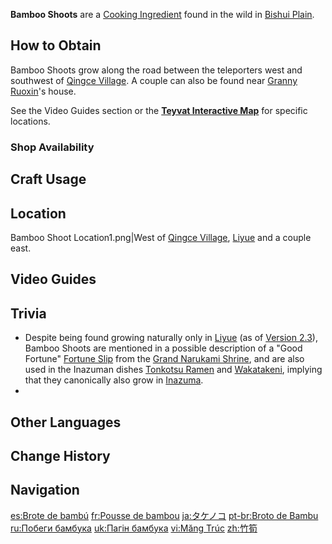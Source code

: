 {{Item Infobox
|id           = 100091
|image        = Item Bamboo Shoot.png
|type         = Cooking Ingredients
|invCategory  = Materials
|description  = A fresh young bamboo shoot, straight out of the ground. It is a delicious cooking ingredient with an exotic aroma, found exclusively in bamboo-growing regions.
|source1      = Found in the wild
|source2      = {{Sold By|Bamboo Shoot}}
}}
'''Bamboo Shoots''' are a [[Cooking Ingredient]] found in the wild in [[Bishui Plain]].

==How to Obtain==
Bamboo Shoots grow along the road between the teleporters west and southwest of [[Qingce Village]]. A couple can also be found near [[Granny Ruoxin]]'s house.

See the Video Guides section or the '''[https://webstatic-sea.mihoyo.com/app/ys-map-sea/index.html#/map/2?shown_types=81 Teyvat Interactive Map]''' for specific locations.

===Shop Availability===
{{Shop Availability}}

==Craft Usage==
{{Craft Usage}}

==Location==
<gallery>
Bamboo Shoot Location1.png|West of [[Qingce Village]], [[Liyue]] and a couple east.
</gallery>

==Video Guides==
{{EVT
|video1   = https://youtu.be/wTe64APIsHE
|caption1 = Farm Guide
}}

==Trivia==
* Despite being found growing naturally only in [[Liyue]] (as of [[Version 2.3]]), Bamboo Shoots are mentioned in a possible description of a "Good Fortune" [[Fortune Slip]] from the [[Grand Narukami Shrine (Subarea)|Grand Narukami Shrine]], and are also used in the Inazuman dishes [[Tonkotsu Ramen]] and [[Wakatakeni]], implying that they canonically also grow in [[Inazuma]].
* {{Related Items|type=variant}}

==Other Languages==
{{Other Languages
|default_hidden = 1
|en      = Bamboo Shoot
|zhs     = 竹笋
|zhs_rm  = Zhúsǔn
|zht     = 竹筍
|zht_rm  = Zhúsǔn
|ja      = タケノコ
|ja_rm   = Takenoko
|ko      = 죽순
|ko_rm   = Jukssun
|es      = Brote de bambú
|fr      = Pousse de bambou
|ru      = Побеги бамбука
|th      = Bamboo Shoot
|vi      = Măng Trúc
|de      = Bambussprosse
|id      = Bamboo Shoot
|pt      = Broto de Bambu
|tr      = Bambu Filizi
|it      = Germoglio di bambù
}}

==Change History==
{{Change History|1.1}}

==Navigation==
{{Material Navbox|type=Crafting Materials}}

[[es:Brote de bambú]]
[[fr:Pousse de bambou]]
[[ja:タケノコ]]
[[pt-br:Broto de Bambu]]
[[ru:Побеги бамбука]]
[[uk:Пагін бамбука]]
[[vi:Măng Trúc]]
[[zh:竹筍]]
